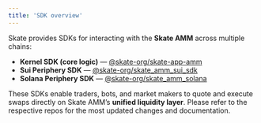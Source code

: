 ```yaml
---
title: 'SDK overview'
---
```


Skate provides SDKs for interacting with the **Skate AMM** across multiple chains:

- **Kernel SDK (core logic)** — [@skate-org/skate-app-amm](https://www.npmjs.com/package/@skate-org/skate-app-amm)
- **Sui Periphery SDK** — [@skate-org/skate_amm_sui_sdk](https://www.npmjs.com/package/@skate-org/skate_amm_sui_sdk)
- **Solana Periphery SDK** — [@skate-org/skate_amm_solana](https://www.npmjs.com/package/@skate-org/skate_amm_solana)

These SDKs enable traders, bots, and market makers to quote and execute swaps directly on Skate AMM’s **unified liquidity layer**. Please refer to the respective repos for the most updated changes and documentation. 

